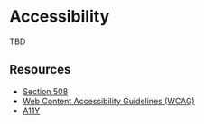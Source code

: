 
<Layout tag="test">
<SEO title="Accessibility" />

# Accessibility

TBD

## Resources

- [Section 508](https://www.section508.gov/)
- [Web Content Accessibility Guidelines (WCAG)](https://www.w3.org/WAI/standards-guidelines/wcag/)
- [A11Y](https://a11yproject.com/)

</Layout>
